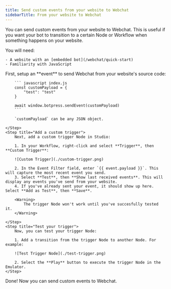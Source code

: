 ```yaml
---
title: Send custom events from your website to Webchat
sidebarTitle: From your website to Webchat
---
```


You can send custom events from your website to Webchat. This is useful if you want your bot to transition to a certain Node or Workflow when something happens on your website.

<Info>
    You will need:

    - A website with an [embedded bot](/webchat/quick-start)
    - Familiarity with JavaScript
</Info>

<Steps titleSize="h3">
    <Step title="Send an event to Webchat">
        First, setup an **event** to send Webchat from your website's source code:

        ``` javascript index.js
        const customPayload = {
            "test": "test"
        }

        await window.botpress.sendEvent(customPayload)
        ```

        `customPayload` can be any JSON object.

    </Step>
    <Step title="Add a custom trigger">
        Next, add a custom trigger Node in Studio:

        1. In your Workflow, right-click and select **Trigger**, then **Custom Trigger**:

        ![Custom Trigger](./custom-trigger.png)

        2. In the Event Filter field, enter `{{ event.payload }}`. This will capture the most recent event you send.
        3. Select **Test**, then **Show last received events**. This will display any events you've send from your website.
        4. If you've already sent your event, it should show up here. Select **Add as Test**, then **Save**.

        <Warning>
            The trigger Node won't work until you've succesfully tested it.
        </Warning>

    </Step>
    <Step title="Test your trigger">
        Now, you can test your trigger Node:

        1. Add a transition from the trigger Node to another Node. For example:

        ![Test Trigger Node](./test-trigger.png)

        2. Select the **Play** button to execute the trigger Node in the Emulator.
    </Step>
</Steps>

<Check>
    Done! Now you can send custom events to Webchat.
</Check>